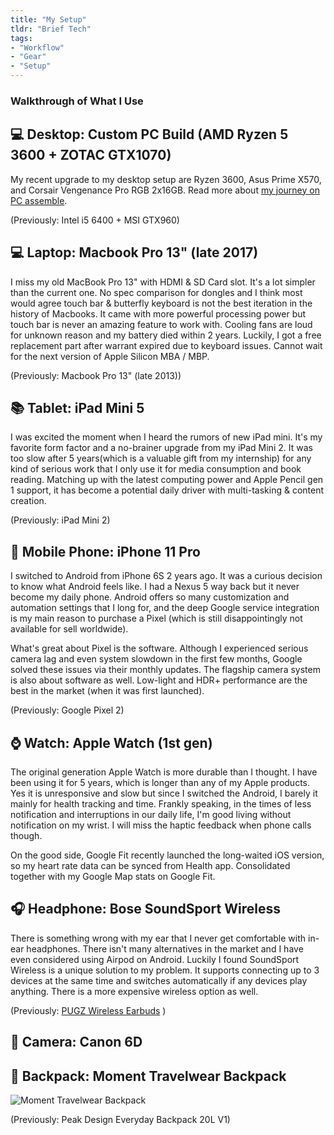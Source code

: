 ```yaml
---
title: "My Setup"
tldr: "Brief Tech"
tags: 
- "Workflow"
- "Gear"
- "Setup"
---
```


<Centered>
    <ButtonPill
    lefticon={faChevronLeft}
    text="Back To Tools & Resources"
    to="/resources"
    isSecondary
    />
</Centered>
<PageTitle title="My Setup" type="primary" />

### Walkthrough of What I Use

## 💻 Desktop: Custom PC Build (AMD Ryzen 5 3600 + ZOTAC GTX1070)

My recent upgrade to my desktop setup are Ryzen 3600, Asus Prime X570, and Corsair Vengenance Pro RGB 2x16GB. Read more about [my journey on PC assemble](https://desktopofsamuel.com/a-journey-of-computer-setup).

(Previously: Intel i5 6400 + MSI GTX960)

## 💻 Laptop: Macbook Pro 13" (late 2017)

I miss my old MacBook Pro 13" with HDMI & SD Card slot. It's a lot simpler than the current one. No spec comparison for dongles and I think most would agree touch bar & butterfly keyboard is not the best iteration in the history of Macbooks. It came with more powerful processing power but touch bar is never an amazing feature to work with. Cooling fans are loud for unknown reason and my battery died within 2 years. Luckily, I got a free replacement part after warrant expired due to keyboard issues. Cannot wait for the next version of Apple Silicon MBA / MBP.

(Previously: Macbook Pro 13" (late 2013))

## 📚 Tablet: iPad Mini 5

I was excited the moment when I heard the rumors of new iPad mini. It's my favorite form factor and a no-brainer upgrade from my iPad Mini 2. It was too slow after 5 years(which is a valuable gift from my internship) for any kind of serious work that I only use it for media consumption and book reading. Matching up with the latest computing power and Apple Pencil gen 1 support, it has become a potential daily driver with multi-tasking & content creation.

(Previously: iPad Mini 2)

## 📱 Mobile Phone: iPhone 11 Pro

I switched to Android from iPhone 6S 2 years ago. It was a curious decision to know what Android feels like. I had a Nexus 5 way back but it never become my daily phone. Android offers so many customization and automation settings that I long for, and the deep Google service integration is my main reason to purchase a Pixel (which is still disappointingly not available for sell worldwide).

What's great about Pixel is the software. Although I experienced serious camera lag and even system slowdown in the first few months, Google solved these issues via their monthly updates. The flagship camera system is also about software as well. Low-light and HDR+ performance are the best in the market (when it was first launched). 

(Previously: Google Pixel 2)

## ⌚ Watch: Apple Watch (1st gen)

The original generation Apple Watch is more durable than I thought. I have been using it for 5 years, which is longer than any of my Apple products. Yes it is unresponsive and slow but since I switched the Android, I barely it mainly for health tracking and time. Frankly speaking, in the times of less notification and interruptions in our daily life, I'm good living without notification on my wrist. I will miss the haptic feedback when phone calls though. 

On the good side, Google Fit recently launched the long-waited iOS version, so my heart rate data can be synced from Health app. Consolidated together with my Google Map stats on Google Fit. 

## 🎧 Headphone: Bose SoundSport Wireless

There is something wrong with my ear that I never get comfortable with in-ear headphones. There isn't many alternatives in the market and I have even considered using Airpod on Android. Luckily I found SoundSport Wireless is a unique solution to my problem. It supports connecting up to 3 devices at the same time and switches automatically if any devices play anything. There is a more expensive wireless option as well. 

(Previously: [PUGZ Wireless Earbuds](/pugz/) )

## 📸 Camera: Canon 6D

## 🎒 Backpack: Moment Travelwear Backpack 

![Moment Travelwear Backpack](../../static/images/setup/moment-backpack.jpg)

(Previously: Peak Design Everyday Backpack 20L V1) 